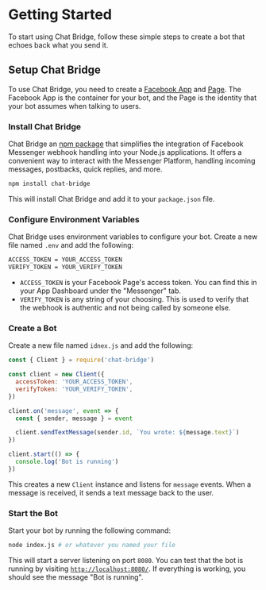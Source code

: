 # Getting Started

To start using Chat Bridge, follow these simple steps to create a bot that echoes back what you send it.

## Setup Chat Bridge

To use Chat Bridge, you need to create a [Facebook App](https://developers.facebook.com/apps) and [Page](https://www.facebook.com/pages/create). The Facebook App is the container for your bot, and the Page is the identity that your bot assumes when talking to users.

### Install Chat Bridge

Chat Bridge an [npm package](https://www.npmjs.com/package/chat-bridge) that simplifies the integration of Facebook Messenger webhook handling into your Node.js applications. It offers a convenient way to interact with the Messenger Platform, handling incoming messages, postbacks, quick replies, and more.

```sh filename="Terminal" copy
npm install chat-bridge
```

This will install Chat Bridge and add it to your `package.json` file.

### Configure Environment Variables

Chat Bridge uses environment variables to configure your bot. Create a new file named `.env` and add the following:

```sh filename=".env" copy
ACCESS_TOKEN = YOUR_ACCESS_TOKEN
VERIFY_TOKEN = YOUR_VERIFY_TOKEN
```

- `ACCESS_TOKEN` is your Facebook Page's access token. You can find this in your App Dashboard under the "Messenger" tab.
- `VERIFY_TOKEN` is any string of your choosing. This is used to verify that the webhook is authentic and not being called by someone else.

### Create a Bot

Create a new file named `idnex.js` and add the following:

```js filename="index.js" copy
const { Client } = require('chat-bridge')

const client = new Client({
  accessToken: 'YOUR_ACCESS_TOKEN',
  verifyToken: 'YOUR_VERIFY_TOKEN',
})

client.on('message', event => {
  const { sender, message } = event

  client.sendTextMessage(sender.id, `You wrote: ${message.text}`)
})

client.start(() => {
  console.log('Bot is running')
})
```

This creates a new `Client` instance and listens for `message` events. When a message is received, it sends a text message back to the user.

### Start the Bot

Start your bot by running the following command:

```sh filename="Terminal" copy
node index.js # or whatever you named your file
```

This will start a server listening on port `8080`. You can test that the bot is running by visiting [`http://localhost:8080/`](http://localhost:8080/). If everything is working, you should see the message "Bot is running".
